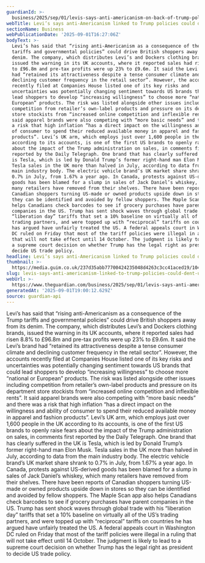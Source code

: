 ```yaml
---
guardianId: >-
  business/2025/sep/01/levis-says-anti-americanism-on-back-of-trump-policies-could-hit-brand-in-uk
webTitle: Levi’s says anti-Americanism linked to Trump policies could dent UK sales
sectionName: Business
webPublicationDate: '2025-09-01T16:27:06Z'
bodyText: >-
  Levi’s has said that “rising anti-Americanism as a consequence of the Trump
  tariffs and governmental policies” could drive British shoppers away from its
  denim. The company, which distributes Levi’s and Dockers clothing brands,
  issued the warning in its UK accounts, where it reported sales had risen 8.8%
  to £96.8m and pre-tax profits were up 23% to £9.6m. It said the Levi’s brand
  had “retained its attractiveness despite a tense consumer climate and
  declining customer frequency in the retail sector”. However, the accounts
  recently filed at Companies House listed one of its key risks and
  uncertainties was potentially changing sentiment towards US brands that could
  lead shoppers to develop “increasing willingness” to choose more “national or
  European” products. The risk was listed alongside other issues including
  competition from retailer’s own-label products and pressure on its department
  store stockists from “increased online competition and inflexible rents”. It
  said apparel brands were also competing with “more basic needs” and there was
  a risk that high inflation “has a direct impact on the willingness and ability
  of consumer to spend their reduced available money in apparel and fashion
  products”. Levi’s UK arm, which employs just over 1,600 people in the UK
  according to its accounts, is one of the first US brands to openly raise fears
  about the impact of the Trump administration on sales, in comments first
  reported by the Daily Telegraph. One brand that has clearly suffered in the UK
  is Tesla, which is led by Donald Trump’s former right-hand man Elon Musk.
  Tesla sales in the UK more than halved in July, according to data from the
  main industry body. The electric vehicle brand’s UK market share shrank to
  0.7% in July, from 1.67% a year ago. In Canada, protests against US-derived
  goods has been blamed for a slump in sales of Jack Daniel’s whiskey, which
  many retailers have removed from their shelves. There have been reports of
  Canadian shoppers turning US-made or owned products upside down in stores so
  they can be identified and avoided by fellow shoppers. The Maple Scan app also
  helps Canadians check barcodes to see if grocery purchases have parent
  companies in the US. Trump has sent shock waves through global trade with his
  “liberation day” tariffs that set a 10% baseline on virtually all of the US’s
  trading partners, and were topped up with “reciprocal” tariffs on countries he
  has argued have unfairly treated the US. A federal appeals court in Washington
  DC ruled on Friday that most of the tariff policies were illegal in a ruling
  that will not take effect until 14 October. The judgment is likely to lead to
  a supreme court decision on whether Trump has the legal right as president to
  decide US trade policy.
headline: Levi’s says anti-Americanism linked to Trump policies could dent UK sales
thumbnail: >-
  https://media.guim.co.uk/237d35abb77700424235048d4263c3cc41aced19/1043_13_4107_3289/500.jpg
slug: levis-says-anti-americanism-linked-to-trump-policies-could-dent-uk-sales
webUrl: >-
  https://www.theguardian.com/business/2025/sep/01/levis-says-anti-americanism-on-back-of-trump-policies-could-hit-brand-in-uk
generatedAt: '2025-09-01T19:00:12.629Z'
source: guardian-api
---
```

Levi’s has said that “rising anti-Americanism as a consequence of the Trump tariffs and governmental policies” could drive British shoppers away from its denim. The company, which distributes Levi’s and Dockers clothing brands, issued the warning in its UK accounts, where it reported sales had risen 8.8% to £96.8m and pre-tax profits were up 23% to £9.6m. It said the Levi’s brand had “retained its attractiveness despite a tense consumer climate and declining customer frequency in the retail sector”. However, the accounts recently filed at Companies House listed one of its key risks and uncertainties was potentially changing sentiment towards US brands that could lead shoppers to develop “increasing willingness” to choose more “national or European” products. The risk was listed alongside other issues including competition from retailer’s own-label products and pressure on its department store stockists from “increased online competition and inflexible rents”. It said apparel brands were also competing with “more basic needs” and there was a risk that high inflation “has a direct impact on the willingness and ability of consumer to spend their reduced available money in apparel and fashion products”. Levi’s UK arm, which employs just over 1,600 people in the UK according to its accounts, is one of the first US brands to openly raise fears about the impact of the Trump administration on sales, in comments first reported by the Daily Telegraph. One brand that has clearly suffered in the UK is Tesla, which is led by Donald Trump’s former right-hand man Elon Musk. Tesla sales in the UK more than halved in July, according to data from the main industry body. The electric vehicle brand’s UK market share shrank to 0.7% in July, from 1.67% a year ago. In Canada, protests against US-derived goods has been blamed for a slump in sales of Jack Daniel’s whiskey, which many retailers have removed from their shelves. There have been reports of Canadian shoppers turning US-made or owned products upside down in stores so they can be identified and avoided by fellow shoppers. The Maple Scan app also helps Canadians check barcodes to see if grocery purchases have parent companies in the US. Trump has sent shock waves through global trade with his “liberation day” tariffs that set a 10% baseline on virtually all of the US’s trading partners, and were topped up with “reciprocal” tariffs on countries he has argued have unfairly treated the US. A federal appeals court in Washington DC ruled on Friday that most of the tariff policies were illegal in a ruling that will not take effect until 14 October. The judgment is likely to lead to a supreme court decision on whether Trump has the legal right as president to decide US trade policy.
